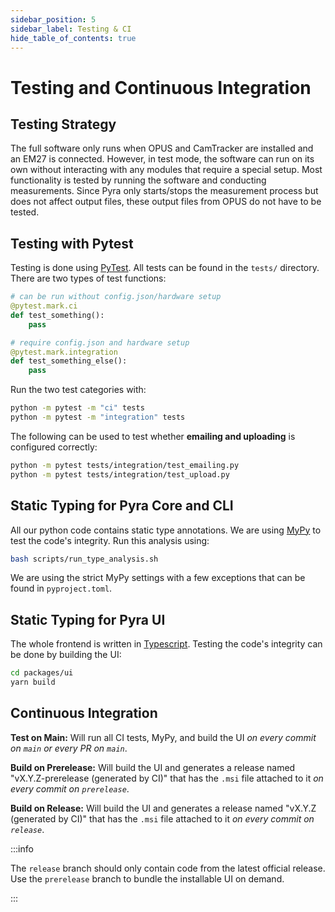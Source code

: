 ```yaml
---
sidebar_position: 5
sidebar_label: Testing & CI
hide_table_of_contents: true
---
```


# Testing and Continuous Integration

## Testing Strategy

The full software only runs when OPUS and CamTracker are installed and an EM27 is connected. However, in test mode, the software can run on its own without interacting with any modules that require a special setup. Most functionality is tested by running the software and conducting measurements. Since Pyra only starts/stops the measurement process but does not affect output files, these output files from OPUS do not have to be tested.

## Testing with Pytest

Testing is done using [PyTest](https://github.com/pytest-dev/pytest/). All tests can be found in the `tests/` directory. There are two types of test functions:

```python
# can be run without config.json/hardware setup
@pytest.mark.ci
def test_something():
    pass

# require config.json and hardware setup
@pytest.mark.integration
def test_something_else():
    pass
```

Run the two test categories with:

```bash
python -m pytest -m "ci" tests
python -m pytest -m "integration" tests
```

The following can be used to test whether **emailing and uploading** is configured correctly:

```bash
python -m pytest tests/integration/test_emailing.py
python -m pytest tests/integration/test_upload.py
```

## Static Typing for Pyra Core and CLI

All our python code contains static type annotations. We are using [MyPy](https://github.com/python/mypy) to test the code's integrity. Run this analysis using:

```bash
bash scripts/run_type_analysis.sh
```

We are using the strict MyPy settings with a few exceptions that can be found in `pyproject.toml`.

## Static Typing for Pyra UI

The whole frontend is written in [Typescript](https://github.com/microsoft/TypeScript). Testing the code's integrity can be done by building the UI:

```bash
cd packages/ui
yarn build
```

## Continuous Integration

**Test on Main:** Will run all CI tests, MyPy, and build the UI _on every commit on `main` or every PR on `main`_.

**Build on Prerelease:** Will build the UI and generates a release named "vX.Y.Z-prerelease (generated by CI)" that has the `.msi` file attached to it _on every commit on `prerelease`_.

**Build on Release:** Will build the UI and generates a release named "vX.Y.Z (generated by CI)" that has the `.msi` file attached to it _on every commit on `release`_.

:::info

The `release` branch should only contain code from the latest official release. Use the `prerelease` branch to bundle the installable UI on demand.

:::
